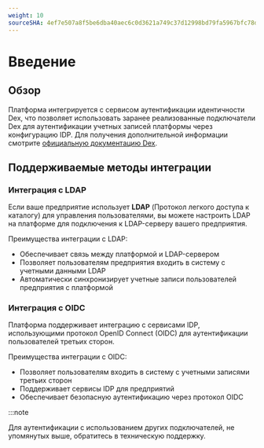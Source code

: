 ```yaml
---
weight: 10
sourceSHA: 4ef7e507a8f5be6dba40aec6c0d3621a749c37d12998bd79fa5967bfc78d3cc9
---
```


# Введение

## Обзор

Платформа интегрируется с сервисом аутентификации идентичности Dex, что позволяет использовать заранее реализованные подключатели Dex для аутентификации учетных записей платформы через конфигурацию IDP. Для получения дополнительной информации смотрите [официальную документацию Dex](https://github.com/dexidp/dex).

## Поддерживаемые методы интеграции

### Интеграция с LDAP

Если ваше предприятие использует **LDAP** (Протокол легкого доступа к каталогу) для управления пользователями, вы можете настроить LDAP на платформе для подключения к LDAP-серверу вашего предприятия.

Преимущества интеграции с LDAP:

- Обеспечивает связь между платформой и LDAP-сервером
- Позволяет пользователям предприятия входить в систему с учетными данными LDAP
- Автоматически синхронизирует учетные записи пользователей предприятия с платформой

### Интеграция с OIDC

Платформа поддерживает интеграцию с сервисами IDP, использующими протокол OpenID Connect (OIDC) для аутентификации пользователей третьих сторон.

Преимущества интеграции с OIDC:

- Позволяет пользователям входить в систему с учетными записями третьих сторон
- Поддерживает сервисы IDP для предприятий
- Обеспечивает безопасную аутентификацию через протокол OIDC

:::note

Для аутентификации с использованием других подключателей, не упомянутых выше, обратитесь в техническую поддержку.
